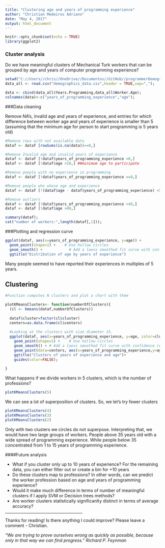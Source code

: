 ```yaml
---
title: "Clustering age and years of programming experience"
author: "Christian Medeiros Adriano"
date: "May 4, 2017"
output: html_document
---
```

 
```r
knitr::opts_chunk$set(echo = TRUE)
library(ggplot2)
```

### Cluster analysis
<p>Do we have meaningful clusters of Mechanical Turk workers that can be grouped by age and years of computer programming experience?</p>

```r
setwd("C://Users//chris//OneDrive//Documentos//GitHub//programmerDemographics//WorkerCategorizationAnalysis");
data_all <- read.csv("demographics_data.csv",header = TRUE,sep=",");

data <- cbind(data_all$Years.Programming,data_all$Worker.Age);
colnames(data)<-c("years_of_programming_experience","age");
```
###Data cleaning
<p>Remove NA's, invalid age and years of experience, and entries for which difference between worker age and years of experience is smaller than 5 (assuming that the minimum age for person to start programming is 5 years old)</p>

```r
#Remove rows with not available data
dataf <- dataf [rowSums(is.na(data))==0,]

#Remove Invalid age and invalid years of experience
dataf <- dataf [!dataf$years_of_programming_experience <0,]
dataf <- dataf [!dataf$age <18,] ##minimum age to participate

#Remove people with no experience in programming
dataf <- dataf [!dataf$years_of_programming_experience ==0,]

#Remove people who whose age and experience 
dataf <- dataf [!(dataf$age - dataf$years_of_programming_experience) <5,]

#Remove outliers
dataf <- dataf [!dataf$years_of_programming_experience >40,]
dataf <- dataf [!dataf$age >80,]

summary(dataf);
cat("number of workers:",length(dataf[,1]));

```

###Plotting and regression curve
```r
ggplot(dataf, aes(x=years_of_programming_experience, y=age)) +
  geom_point(shape=1) +    # Use hollow circles
  geom_smooth() +            # Add a loess smoothed fit curve with confidence region
  ggtitle("Distribution of age by years of experience")
```
<p>Many people seemed to have reported their experiences in multiples of 5 years.</p>


## Clustering
```r
#Function computes N clusters and plot a chart with them

plotKMeansClusters<- function(numberOfClusters){
  (cl <- kmeans(dataf,numberOfClusters))
  
  dataf$cluster=factor(cl$cluster)
  centers=as.data.frame(cl$centers)
  
  #Looking at the clusters with size diameter 15.
  ggplot(dataf, aes(x=years_of_programming_experience, y=age, color=cluster)) +
    geom_point(shape=1) +    # Use hollow circles
    geom_smooth() + # Add a loess smoothed fit curve with confidence region
    geom_point(data=centers, aes(x=years_of_programming_experience,y=age, color='Center'), size=40, alpha=.3)+
    ggtitle("Clusters of years of experience and age")+
    guides(color=FALSE);
  
}
```

<p>What happens if we divide workers in 5 clusters, which is the number of professions?</p>
```r
plotKMeansClusters(5)
```
<p>We can see a lot of superposition of clusters. So, we let's try fewer clusters</p>
```r
plotKMeansClusters(4)
plotKMeansClusters(3)
plotKMeansClusters(2)
```

<p>
Only with two clusters we circles do not superpose. Interpreting that, we would have two large groups of workers. People above 35 years old with a wide spread of programming experience. While people below 35 concentrated from 1 to 15 years of programming experience.
</p>

####Future analysis
<ul>
<li>What if you cluster only up to 10 years of experience? For the remaining data, you can either filter out or create a bin for +10 years</li>
<li>Do these clusters map to professions? In other words, can we predict the worker profession based on age and years of programming experience?</li>
<li>Would it make much difference in terms of number of meaningful clusters if I apply SVM or Decision trees methods?</li>
<li>Are worker clusters statistically significanlty distinct in terms of average accuracy?</li>
</ul>

<hr width="50%">
<p>Thanks for reading! Is there anything I could improve? Please leave a comment - Christian.</p>
<i>"We are trying to prove ourselves wrong as quickly as possible, because only in that way we can find progress." Richard P. Feynman</i>
